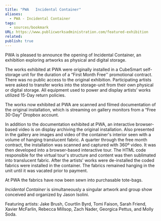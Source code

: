 ```yaml
---
title: "PWA   Incidental Container"
aliases:
  - PWA - Incidental Container
tags:
  - sources/bookmark
URL: https://www.publicworksadministration.com/featured-exhibition
related: 
publish: true
---
```




PWA is pleased to announce the opening of Incidental Container, an exhibition exploring artworks as physical and digital storage.

The works exhibited at PWA were originally installed in a CubeSmart self-storage unit for the duration of a “First Month Free'' promotional contract. There was no public access to the original exhibition. Participating artists were asked to transfer works into the storage-unit from their own physical or digital storage. All equipment used to power and display artists’ works utilized 15-Day return policies. 

The works now exhibited at PWA are scanned and filmed documentation of the original installation, which is streaming on gallery monitors from a “Free 30-Day” Dropbox account. 

 In addition to the documentation exhibited at PWA, an interactive browser-based video is on display archiving the original installation. Also presented in the gallery are images and video of the container's interior seen with a volume of hanging translucent fabric. A quarter through the free month contract, the installation was scanned and captured with 360º video. It was then developed into a browser-based interactive tour. The HTML code responsible for the virtual tour's structure and content was then sublimated into translucent fabric. After the artists' works were de-installed the coded fabrics were installed in the container. The fabrics remained hanging in the unit until it was vacated prior to payment.
 
At PWA the fabrics have now been sewn into purchasable tote-bags.

_Incidental Container_ is simultaneously a singular artwork and group show conceived and organized by Jason Isolini.

Featuring artists: Jake Brush, Courtlin Byrd, Tomi Faison, Sarah Friend, Xavier McFarlin, Rebecca Millsop, Zach Nader, Georgica Pettus, and Molly Soda.